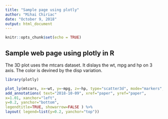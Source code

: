 ---
title: "Sample page using plotly"
author: "Mihai Chiriac"
date: "October 9, 2018"
output: html_document
---

```{r setup, include=FALSE}
knitr::opts_chunk$set(echo = TRUE)
```

## Sample web page using plotly in R

The 3D plot uses the mtcars dataset. It dislays the wt, mpg and hp on 3 axis. The color is devined by the disp variation.

```{r warning=FALSE, message=FALSE}

library(plotly)

plot_ly(mtcars, x=~wt, y=~mpg, z=~hp, type="scatter3d", mode="markers", color= ~disp) %>%
add_annotations( text="2018-10-09", xref="paper", yref="paper",
x=1.01, xanchor="left",
y=0.2, yanchor="bottom",
legendtitle=TRUE, showarrow=FALSE ) %>%
layout( legend=list(y=0.2, yanchor="top"))


```
